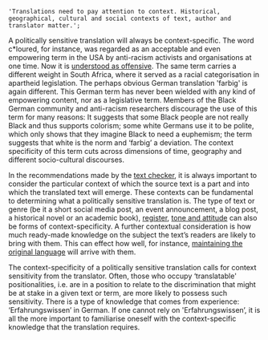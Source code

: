     'Translations need to pay attention to context. Historical, geographical, cultural and social contexts of text, author and translator matter.';

A politically sensitive translation will always be context-specific. The word c\*loured, for instance, was regarded as an acceptable and even empowering term in the USA by anti-racism activists and organisations at one time. Now it is [understood as offensive](#harmful-language). The same term carries a different weight in South Africa, where it served as a racial categorisation in apartheid legislation. The perhaps obvious German translation 'farbig' is again different. This German term has never been wielded with any kind of empowering content, nor as a legislative term. Members of the Black German community and anti-racism researchers discourage the use of this term for many reasons: It suggests that some Black people are not really Black and thus supports colorism; some white Germans use it to be polite, which only shows that they imagine Black to need a euphemism; the term suggests that white is the norm and ‘farbig’ a deviation. The context specificity of this term cuts across dimensions of time, geography and different socio-cultural discourses.

In the recommendations made by the [text checker](/text-checker), it is always important to consider the particular context of which the source text is a part and into which the translated text will emerge. These contexts can be fundamental to determining what a politically sensitive translation is. The type of text or genre (be it a short social media post, an event announcement, a blog post, a historical novel or an academic book), [register](#register), [tone and attitude](#tone-and-attitude) can also be forms of context-specificity. A further contextual consideration is how much ready-made knowledge on the subject the text’s readers are likely to bring with them. This can effect how well, for instance, [maintaining the original language](#maintaining-the-original-language) will arrive with them.

The context-specificity of a politically sensitive translation calls for context sensitivity from the translator. Often, those who occupy ‘translatable' positionalities, i.e. are in a position to relate to the discrimination that might be at stake in a given text or term, are more likely to possess such sensitivity. There is a type of knowledge that comes from experience: ‘Erfahrungswissen’ in German. If one cannot rely on 'Erfahrungswissen’, it is all the more important to familiarise oneself with the context-specific knowledge that the translation requires.

<TermExampleContainer>
    <TermExample term="coloured" />
</TermExampleContainer>
